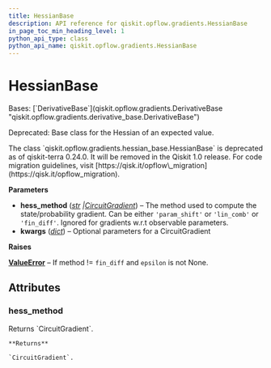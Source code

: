 ```yaml
---
title: HessianBase
description: API reference for qiskit.opflow.gradients.HessianBase
in_page_toc_min_heading_level: 1
python_api_type: class
python_api_name: qiskit.opflow.gradients.HessianBase
---
```


# HessianBase

<Class id="qiskit.opflow.gradients.HessianBase" github="https://github.com/qiskit/qiskit/tree/stable/0.46/qiskit/opflow/gradients/hessian_base.py" signature="qiskit.opflow.gradients.HessianBase(hess_method='param_shift', **kwargs)">
  Bases: [`DerivativeBase`](qiskit.opflow.gradients.DerivativeBase "qiskit.opflow.gradients.derivative_base.DerivativeBase")

  Deprecated: Base class for the Hessian of an expected value.

  <Admonition title="Deprecated since version 0.24.0" type="danger">
    The class `qiskit.opflow.gradients.hessian_base.HessianBase` is deprecated as of qiskit-terra 0.24.0. It will be removed in the Qiskit 1.0 release. For code migration guidelines, visit [https://qisk.it/opflow\_migration](https://qisk.it/opflow_migration).
  </Admonition>

  **Parameters**

  *   **hess\_method** ([*str*](https://docs.python.org/3/library/stdtypes.html#str "(in Python v3.12)")  *|*[*CircuitGradient*](qiskit.opflow.gradients.CircuitGradient "qiskit.opflow.gradients.circuit_gradients.circuit_gradient.CircuitGradient")) – The method used to compute the state/probability gradient. Can be either `'param_shift'` or `'lin_comb'` or `'fin_diff'`. Ignored for gradients w\.r.t observable parameters.
  *   **kwargs** ([*dict*](https://docs.python.org/3/library/stdtypes.html#dict "(in Python v3.12)")) – Optional parameters for a CircuitGradient

  **Raises**

  [**ValueError**](https://docs.python.org/3/library/exceptions.html#ValueError "(in Python v3.12)") – If method != `fin_diff` and `epsilon` is not None.

  ## Attributes

  ### hess\_method

  <Attribute id="qiskit.opflow.gradients.HessianBase.hess_method" name="hess_method">
    Returns `CircuitGradient`.

    **Returns**

    `CircuitGradient`.
  </Attribute>
</Class>

